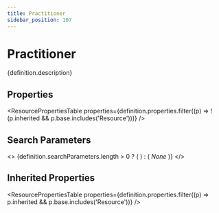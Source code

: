 ```yaml
---
title: Practitioner
sidebar_position: 107
---
```



# Practitioner

<p>{definition.description}</p>

## Properties

<ResourcePropertiesTable properties={definition.properties.filter((p) => !(p.inherited && p.base.includes('Resource')))} />

## Search Parameters

<>
  {definition.searchParameters.length > 0 ? (
    <SearchParamsTable searchParams={definition.searchParameters} />
  ) : (
    <em>None</em>
  )}
</>

## Inherited Properties

<ResourcePropertiesTable properties={definition.properties.filter((p) => p.inherited && p.base.includes('Resource'))} />


